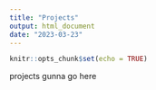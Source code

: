 ```yaml
---
title: "Projects"
output: html_document
date: "2023-03-23"
---
```


```r
knitr::opts_chunk$set(echo = TRUE)
```
projects gunna go here
